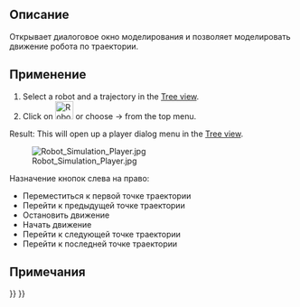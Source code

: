 <languages/>

{{Docnav/ru
|[[Robot_CreateRobot/ru|Create a robot]]
|[[Robot_Export/ru|Export a trajectory]]
|[[Robot_Workbench/ru|Робот]]
|IconL=Robot_CreateRobot.svg
|IconR=Robot_Export.svg
|IconC=Workbench_Robot.svg
}}

{{GuiCommand/ru
|Name=Моделирование траектории
|MenuLocation=Робот → Моделирование траектории
|Workbenches=[[Robot_Workbench/ru|Робот]]
}}

==Описание==

Открывает диалоговое окно моделирования и позволяет моделировать движение робота по траектории.

==Применение==

# Select a robot and a trajectory in the [[Tree_view|Tree view]].
# Click on [[Image:Robot_Simulate.svg|32px]] or choose {{KEY|Robot}}  →  {{KEY|[[Image:Robot_Simulate.svg|32px]] Simulate a trajectory}} from the top menu.

Result: This will open up a player dialog menu in the [[Tree_view|Tree view]].

[[Image:Robot_Simulation_Player.jpg]]

Назначение кнопок слева на право:
*Переместиться к первой точке траектории
*Перейти к предыдущей точке траектории
*Остановить движение
*Начать движение
*Перейти к следующей точке траектории
*Перейти к последней точке траектории

==Примечания==


{{Docnav/ru
|[[Robot_CreateRobot/ru|Create a robot]]
|[[Robot_Export/ru|Export a trajectory]]
|[[Robot_Workbench/ru|Робот]]
|IconL=Robot_CreateRobot.svg
|IconR=Robot_Export.svg
|IconC=Workbench_Robot.svg
}}

{{Robot_Tools_navi{{#translation:}}}}
{{Userdocnavi{{#translation:}}}}